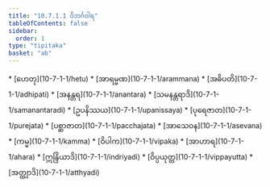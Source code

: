 ```yaml
---
title: "10.7.1.1 ဝိဘင်္ဂဝါရ"
tableOfContents: false
sidebar:
  order: 1
type: "tipitaka"
basket: "ab"
---
```



<DynamicBreadcrumb />



<TableOfContents>
* [ဟေတု](10-7-1-1/hetu)
* [အာရမ္မဏ](10-7-1-1/arammana)
* [အဓိပတိ](10-7-1-1/adhipati)
* [အနန္တရ](10-7-1-1/anantara)
* [သမနန္တရာဒိ](10-7-1-1/samanantaradi)
* [ဥပနိဿယ](10-7-1-1/upanissaya)
* [ပုရေဇာတ](10-7-1-1/purejata)
* [ပစ္ဆာဇာတ](10-7-1-1/pacchajata)
* [အာသေဝန](10-7-1-1/asevana)
* [ကမ္မ](10-7-1-1/kamma)
* [ဝိပါက](10-7-1-1/vipaka)
* [အာဟာရ](10-7-1-1/ahara)
* [ဣန္ဒြိယာဒိ](10-7-1-1/indriyadi)
* [ဝိပ္ပယုတ္တ](10-7-1-1/vippayutta)
* [အတ္ထျာဒိ](10-7-1-1/atthyadi)
</TableOfContents>